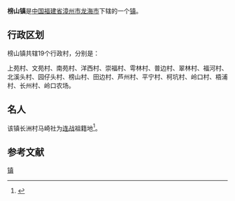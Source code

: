{{中国乡级行政区
| 行政区全称 = 榜山镇
| 景观照片文件名 =
| 景观照片描述 =
| 汉语拼音 =
| 通用拼音 =
| 注音符號 =
| 其它标音类型1 =
| 其它标音1 =
| 其它标音类型2 =
| 其它标音2 =
| 其它语言类型1 =
| 其它语言地名1 =
| 其它语言类型2 =
| 其它语言地名2 =
| 上级行政区 = [[福建省|福建省]][[漳州市|漳州市]][[龙海市|龙海市]]
| 行政区类别 = [[镇|镇]]
| 行政区划代码 =350681109
| 地理坐标 =
| 总面积 =
| 户籍人口 =
| 户籍人口年份 =
| 常住人口 =
| 常住人口年份 =
| 人口密度 =
| 行政区划 =
| 官方网站 =
| 政府驻地 =
| 邮政编码 =
| 毗邻行政区 =
| 位置图文件名 =
| 位置图描述 =
}}
'''榜山镇'''是[[中华人民共和国|中国]][[福建省|福建省]][[漳州市|漳州市]][[龙海市|龙海市]]下辖的一个[[镇|镇]]。

== 行政区划 ==

榜山镇共辖19个行政村，分别是：

上苑村、文苑村、南苑村、洋西村、崇福村、雩林村、普边村、翠林村、福河村、北溪头村、园仔头村、榜山村、田边村、芦州村、平宁村、柯坑村、岭口村、梧浦村、长州村、岭口农场。

== 名人 ==
该镇长洲村马崎社为[[连战|连战]]祖籍地<ref>{{cite news|title=连战祖地：龙海马崎村|url=http://fjrb.fjsen.com/fjrb/html/2010-05/05/content_162976.htm|accessdate=2011-11-30|newspaper=福建日报|date=2010年5月5日}}{{dead link|date=2018年3月 |bot=InternetArchiveBot |fix-attempted=yes }}</ref>。

== 参考文献 ==
<references/>

{{龙海市行政区划}}
{{福建小作品}}
[[Category:龙海区乡镇|镇]]